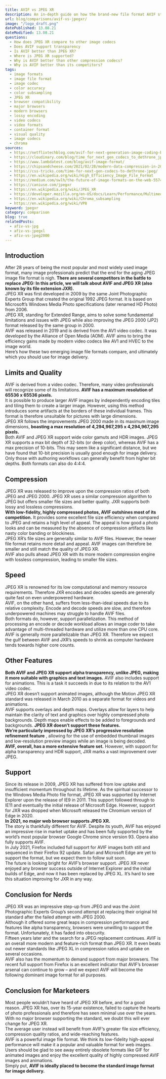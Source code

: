 ```yaml
---
title: AVIF vs JPEG XR
description: An in-depth guide on how the brand-new file format AVIF stacks up against its competitor JPEG XR.
url: blog/comparisons/avif-vs-jpegxr/
image: "/logo_draft.png"
datePublished: 13.08.21
dateModified: 13.08.21
questions:
  - How does JPEG XR compare to other image codecs
  - Does AVIF support transparency
  - Is AVIF better than JPEG XR?
  - Where is JPEG XR supported?
  - Why is AVIF better than other compression codecs?
  - Why is AVIF better than its competitors?
tags:
  - image formats
  - image file format
  - image codec
  - color accuracy
  - color subsampling
  - JPEG XR
  - browser compatibility
  - major browsers
  - modern browsers
  - lossy encoding
  - video codecs
  - video formats
  - container format
  - visual quality
  - image codecs
  - chroma
sources:
  - https://netflixtechblog.com/avif-for-next-generation-image-coding-b1d75675fe4
  - https://cloudinary.com/blog/time_for_next_gen_codecs_to_dethrone_jpeg
  - https://www.lambdatest.com/blog/avif-image-format/
  - https://chipsandcheese.com/2021/02/28/modern-data-compression-in-2021-part-2-the-battle-to-dethrone-jpeg-with-jpeg-xl-avif-and-webp/
  - https://css-tricks.com/time-for-next-gen-codecs-to-dethrone-jpeg/
  - https://en.wikipedia.org/wiki/High_Efficiency_Image_File_Format
  - https://medium.com/swlh/the-future-of-image-formats-on-the-web-55749553c5ca
  - https://caniuse.com/jpegxr
  - https://en.wikipedia.org/wiki/JPEG_XR
  - https://developer.mozilla.org/en-US/docs/Learn/Performance/Multimedia
  - https://en.wikipedia.org/wiki/Chroma_subsampling
  - https://en.wikipedia.org/wiki/VP8
keyword: jpegxr
category: comparison
blog: true
relatedPosts:
  - afiv-vs-jpg
  - afiv-vs-jpegxl
  - afiv-vs-jpeg2000
---
```


## Introduction

After 28 years of being the most popular and most widely used image format, many image professionals predict that the end for the aging JPEG image file format is nigh. **There are several competitors in the battle to replace JPEG: In this article, we will talk about AVIF and JPEG XR (also known by its file extension JXR).**  
JPEG XR was first developed in 2009 by the same Joint Photographic Experts Group that created the original 1992 JPEG format. It is based on Microsoft’s Windows Media Photo specifications (later renamed HD Photo) from 2006.  
JPEG XR, standing for Extended Range, aims to solve some fundamental limitations and issues with JPEG while also improving the JPEG 2000 (JP2) format released by the same group in 2000.  
AVIF was released in 2019 and is derived from the AV1 video codec. It was developed by the Alliance of Open Media (AOM). AVIF aims to bring the efficiency gains made by modern video codecs like AV1 and HVEC to the image world.  
Here’s how these two emerging image file formats compare, and ultimately which you should use for image delivery. 

## Limits and Quality

AVIF is derived from a video codec. Therefore, many video professionals will recognize some of its limitations. **AVIF has a maximum resolution of 65536 x 65536 pixels.**  
It is possible to produce larger AVIF images by independently encoding tiles and tiling them to create a larger image. However, using this method introduces some artifacts at the borders of these individual frames. This format is therefore unsuitable for pictures with large dimensions.  
JPEG XR follows the improvements JPEG 2000 made in its maximum image dimensions, **boasting a max resolution of 4,294,967,295 x 4,294,967,295 pixels.**  
Both AVIF and JPEG XR support wide color gamuts and HDR images. JPEG XR supports a max bit depth of 32-bits (or deep color), whereas AVIF has a max precision of 10-bits. This may seem like a significant distance, but we have found that 10-bit precision is usually good enough for image delivery. Only those with authoring workflows can generally benefit from higher bit depths. Both formats can also do 4:4:4. 

## Compression

JPEG XR was released to improve upon the compression ratios of both JPEG and JPEG 2000\. JPEG XR uses a similar compression algorithm to JPEG but offers smaller file sizes and better quality. JXR supports both lossy and lossless compressions.  
**With low-fidelity, highly compressed photos, AVIF outshines most of its competition.**  It provides some excellent file size efficiency when compared to JPEG and retains a high level of appeal. The appeal is how good a photo looks and can be measured by the absence of compression artifacts like nasty color banding or blockiness.  
JPEG XR’s file sizes are generally similar to AVIF files. However, the newer file format retains more detail and appeal. AVIF images can therefore be smaller and still match the quality of JPEG XR.  
AVIF also pulls ahead JPEG XR with its more modern compression engine with lossless compression, leading to smaller file sizes. 

## Speed

JPEG XR is renowned for its low computational and memory resource requirements. Therefore JXR encodes and decodes speeds are generally quite fast on even underpowered hardware.  
AVIF, on the other hand, suffers from less-than-ideal speeds due to its relative complexity. Encode and decode speeds are slow, and therefore underpowered machines may struggle to handle AVIF files.  
Both formats do, however, support parallelization. This method of processing an encode or decode workload allows an image coder to take advantage of multi-threaded hardware and utilize more than one CPU core.  
AVIF is generally more parallelizable than JPEG XR. Therefore we expect the gulf between AVIF and JXR’s speeds to shrink as computer hardware tends towards higher core counts. 

## Other Features

**Both AVIF and JPEG XR support alpha transparency, unlike JPEG, making it more suitable with graphics and text images.**  AVIF also includes support for animations. This is a task it succeeds in due to its relation to the AV1 video codec.  
JPEG XR doesn’t support animated images, although the Motion JPEG XR standard was released in March 2010 as a separate format for videos and animations.  
AVIF supports overlays and depth maps. Overlays allow for layers to help maintain the clarity of text and graphics over highly compressed photo backgrounds. Depth maps enable effects to be added to foregrounds and backgrounds. **JPEG XR doesn’t support these features.**  
**We’re particularly impressed by JPEG XR’s progressive resolution refinement feature** , allowing for the use of embedded thumbnail images and low-resolution preview images while an image is being decoded.  
**AVIF, overall, has a more extensive feature set.** However, with support for alpha transparency and HDR support, JXR marks a vast improvement over JPEG. 

## Support

Since its release in 2009, JPEG XR has suffered from low uptake and insufficient momentum throughout its lifetime. As the spiritual successor to the Windows Media Photo file format, JPEG XR was supported by Internet Explorer upon the release of IE9 in 2011\. This support followed through to IE11 and eventually the initial release of Microsoft Edge. However, support for JXR was dropped when Microsoft released the Chromium version of Edge in 2020.  
**In 2021, no major web browser supports JPEG XR.**  
The story is thankfully different for AVIF. Despite its youth, AVIF has enjoyed an impressive rise in market uptake and has been fully supported by the world’s most popular browser Google Chrome since version 93\. Opera also fully supports AVIF.  
In July 2021, Firefox included full support for AVIF images both still and sequenced in their Firefox 92 update. Safari and Microsoft Edge are yet to support the format, but we expect them to follow suit soon.  
The future is looking bright for AVIF’s browser support. JPEG XR never enjoyed any browser success outside of Internet Explorer and the initial builds of Edge, and now it has been replaced by JPEG XL. It’s hard to see this situation improving for JXR in any way. 

## Conclusion for Nerds

JPEG XR was an impressive step-up from JPEG and was the Joint Photographic Experts Group’s second attempt at replacing their original hit standard after the failed attempt with JPEG 2000.  
Although it offered some great leaps in compression performance and features like alpha transparency, browsers were unwilling to support the format. Unfortunately, it has faded into obscurity.  
Fifteen years later and the search for a JPEG replacement continues. AVIF is an overall more modern and feature-rich format than JPEG XR. It even beats out newer standards like JPEG XL in compression ratios and uptake on several occasions.  
AVIF also has the momentum to demand support from major browsers. The recent full support from Firefox is an excellent indicator that AVIF’s browser arsenal can continue to grow – and we expect AVIF will become the following dominant image format for all purposes. 

## Conclusion for Marketeers

Most people wouldn’t have heard of JPEG XR before, and for a good reason. JPEG XR has, over its 15-year existence, failed to capture the hearts of photo professionals and therefore has seen minimal use over the years.  
With no major browser supporting the standard, we doubt this will ever change for JPEG XR.  
The average user instead will benefit from AVIF’s greater file size efficiency, compression quality ratios, and wide-reaching features.  
AVIF is a powerful image file format. We think its low-fidelity high-appeal performance will make it a popular and valuable format for web images. Users should be glad to see away entirely obsolete formats like GIF for animated images and enjoy the excellent quality of highly compressed AVIF images and animations.  
Simply put, **AVIF is ideally placed to become the standard image format for image delivery.**